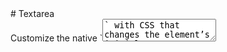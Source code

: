 
<Meta of={TextareaStories} />

<div className="docs-title">
  # Textarea

  <nav>
    <link-design of={JSON.stringify(TextareaStories)}></link-design>
  </nav>
</div>

<div className="lead">
  Customize the native `<textarea>` with CSS that changes the element’s initial appearance.
</div>

Custom textarea elements need only the class `.form-control` to trigger the custom styles.

<Canvas sourceState="shown" of={TextareaStories.Default} />
<div className="hide-col-default">
  <Controls of={TextareaStories.Default} />
</div>

<StylesPackageImport components={["forms"]} required={{ 'floating-label': true, 'form-feedback': true }} />

## Concrete Examples of Application

The following examples show the different characteristics of the component. These can differ in the type of visualization, the HTML structure, as well as when, how and why they are displayed.

### Floating Label

Wrap a pair of `<textarea>` and `<label>` elements in a `.form-floating` container to enable floating labels.<br/>
But note that the `<textarea>` element must come first, so we can ensure the correct styles.

<Canvas of={TextareaStories.FloatingLabel} />

### Sizing

<div className="alert alert-warning">
  <h4 className="alert-heading">We're deprecating the regular and medium sizes for text input, textarea and select.</h4>
  <p className="mt-0">This will make it easier to select the appropriate size variant: small for internal applications, large for external applications.<br />`.form-control-rg` and `.form-control-md` are deprecated and will be removed in the next major version.</p>
</div>

The size can be changed by simply adding one of four classes:

- Small: `.form-control-sm`
- Regular: `.form-control-rg`
- Medium: default or `.form-control-md`
- Large: `.form-control-lg`

<div className="alert alert-info">
  <h4 className="alert-heading">Do not apply size classes on floating-label elements</h4>
  <div className="mt-0">
    It is not intended to apply the size classes to `textarea` elements that are nested in a
    `.form-floating` container.
  </div>
</div>

<Canvas of={TextareaStories.Size} />

### Validation

Simply add the classes `.is-valid` or `.is-invalid` to the `<textarea>` element to show it in the expected state.<br/>
When the component has been validated, don't forget to add a `<p className="valid-feedback">...</p>` or `<p className="invalid-feedback">...</p>` element after the `textarea` element to explain what went wrong. This enables the user to correct the mistake.

<Canvas of={TextareaStories.Validation} />
